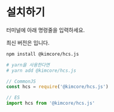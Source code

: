 
# 설치하기

터미널에 아래 명령줄을 입력하세요.

최신 버전은 <LatestVersion/> 입니다.

```bash
npm install @kimcore/hcs.js

# yarn을 사용한다면
# yarn add @kimcore/hcs.js
```

```ts
// CommonJS
const hcs = require('@kimcore/hcs.js')

// ES
import hcs from '@kimcore/hcs.js'
```
